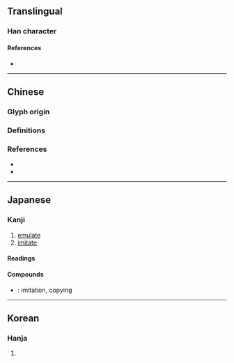 {{also|仿}}
{{character info}}
==Translingual==

===Han character===
{{Han char|rn=9|rad=人|as=08|sn=10|four=28240|canj=OYSK|ids=⿰亻放}}

====References====
* {{Han ref|kx=0108.140|dkj=00785|dj=0231.040|hdz=10183.020|uh=5023|ud=20515|bh=ADC0|bd=44480}}

----

==Chinese==

===Glyph origin===
{{Han etym}}

===Definitions===
{{zh-see|仿|v}}

===References===
* {{R:twedu|A00088-004-2}}
* {{R:twedu|A00171}}

----

==Japanese==

===Kanji===
{{ja-kanji|grade=c|rs=人08}}

# [[emulate]]
# [[imitate]]

====Readings====
{{ja-readings
|on=ほう
|kun=なら-う
}}

====Compounds====
* {{ja-r|模倣|もほう}}: imitation, copying

----

==Korean==

===Hanja===
{{ko-hanja|hangeul=방|rv=bang|mr=pang}}

# {{rfdef|ko|sort=人08}}